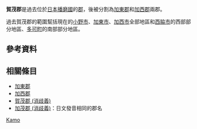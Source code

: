 '''賀茂郡'''是過去位於[[日本|日本]][[播磨國|播磨國]]的[[郡|郡]]，後被分割為[[加東郡|加東郡]]和[[加西郡|加西郡]]兩郡。

過去賀茂郡的範圍幫括現在的[[小野市|小野市]]、[[加東市|加東市]]、[[加西市|加西市]]全部地區和[[西脇市|西脇市]]的西部部分地區、[[多可町|多可町]]的南部部分地區。

== 參考資料 ==
{{Reflist}}

== 相關條目 ==
* [[加東郡|加東郡]]
* [[加西郡|加西郡]]
* [[賀茂郡_(消歧義)|賀茂郡 (消歧義)]]
* [[加茂郡_(消歧義)|加茂郡 (消歧義)]]：日文發音相同的郡名

{{播磨國的郡}}

[[Category:播磨國|Kamo]]